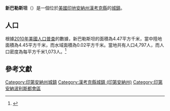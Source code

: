 {{noteTA
|G1=USState
|G2=地名
|G3=Unit
}}
{{Infobox settlement
|name            = 新巴勒斯坦
|native_name = New Palestine
|settlement_type          = [[鎮|城鎮]]
|image_skyline            = New Palestine, Indiana.jpg
|imagesize                = 250px
|image_map                = Hancock County Indiana Incorporated and Unincorporated areas New Palestine Highlighted 1853352.svg
|mapsize                  = 250px
|subdivision_type         = [[世界政區索引|國家]]
|subdivision_type1        = [[美国州份|州份]]
|subdivision_type2        = [[印地安納州行政區劃|縣]]
|subdivision_name         = [[美国|美国]]
|subdivision_name1        = [[印地安納州|印地安納州]]
|subdivision_name2        = [[漢考克縣_(印地安納州)|漢考克縣]]
|elevation_ft             = 837
|elevation_m              = 255
|timezone                 = [[北美东部时区|EST]]
|area_total_km2           = 4.47
|area_land_km2            = 4.45
|area_water_km2           = 0.02
|area_total_sq_mi         = 
|area_land_sq_mi          = 
|area_water_sq_mi         = 
|population_as_of         = [[2010年美國人口普查|2010]]
|population_footnotes     = 
|population_total         = 4797
|population_density_km2   = auto
|population_density_sq_mi = auto
|utc_offset               = -5
|coordinates              = {{coord|39|43|21|N|85|53|23|W|display=inline,title}}
| coor_pinpoint           = 
| coordinates_footnotes   = 
|timezone_DST             = EDT
|utc_offset_DST           = -4
|postal_code_type         = [[美國郵區編號|郵區編號]]
|postal_code              = 46163
|area_code                = {{link-en|北美电话区号317|Area code 317|317}}
|blank_name = [[地名信息系统|GNIS ID]]
|blank_info = 440091<ref name="GNIS">{{cite gnis|440091|New Palestine}}</ref>
}}
'''新巴勒斯坦'''（{{lang-en|New Palestine}}）是一個位於[[美國|美國]][[印地安納州|印地安納州]][[漢考克縣_(印地安納州)|漢考克縣]]的[[鎮|城鎮]]。

== 人口 ==
根據[[2010年美國人口普查|2010年美國人口普查]]的數據，新巴勒斯坦的面積為4.47平方千米，當中陸地面積為4.45平方千米，而水域面積為0.02平方千米。當地共有人口4,797人，而人口密度為每平方千米1,073人。<ref name="GR8">{{cite web|url=http://factfinder2.census.gov|publisher=[[美国人口调查局|美国人口调查局]]|accessdate=2011-05-14|title=American FactFinder|archive-date=2013-09-11|archive-url=https://web.archive.org/web/20130911234518/http://factfinder2.census.gov/|dead-url=no}}</ref>

== 參考文獻 ==
{{reflist}}

{{漢考克縣 (印地安納州)}}
{{Authority control}}

{{DEFAULTSORT:New Palestine, Indiana}}
[[Category:印第安納州城鎮|Category:印第安納州城鎮]]
[[Category:漢考克縣城鎮_(印第安納州)|Category:漢考克縣城鎮 (印第安納州)]]
[[Category:印第安納波利斯都會區|Category:印第安納波利斯都會區]]

{{Indiana-geo-stub}}